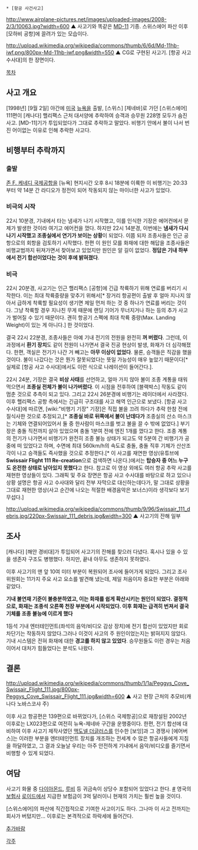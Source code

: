  * [항공 사건사고]

http://www.airplane-pictures.net/images/uploaded-images/2008-2/3/10063.jpg?width=600
▲ 사고기와 똑같은 [[MD-11]] 기종. 스위스에어 파산 이후 [모하비 공항]에 끌려가 있는 모습이다.

http://upload.wikimedia.org/wikipedia/commons/thumb/6/6d/Md-11hb-iwf.png/800px-Md-11hb-iwf.png&width=550
▲ CG로 구현된 사고기. [항공 사고 수사대]의 한 장면이다.

[[목차]]

== 사고 개요 ==
[1998년] [9월 2일] 야간에 [[미국]] [[뉴욕]]을 출발, [스위스] [제네바]로 가던 [스위스에어] 111편이 [캐나다] 핼리팩스 근처 대서양에 추락하여 승객과 승무원 228명 모두가 숨진 사고. [MD-11]기가 투입되었다가 그대로 추락하고 말았다. 비행기 안에서 불이 나서 번진 어이없는 이유로 인해 추락한 사고다.

== 비행부터 추락까지 ==
=== 출발 ===
[[존 F. 케네디 국제공항]]을 [뉴욕] 현지시간 오후 8시 18분에 이륙한 이 비행기는 20:33부터 약 14분 간 라디오가 정전이 되어 작동되지 않는 마이너한 사고가 있었다.

=== 비극의 시작 ===
22시 10분경, 기내에서 타는 냄새가 나기 시작했고, 이를 인식한 기장은 에어컨에서 문제가 발생한 것이라 여기고 에어컨을 껐다. 하지만 22시 14분경, 이번에는 '''냄새가 다시 나기 시작했고 조종실에서 연기가 보이는 상황'''이 되었다. 이쯤 되자 조종사들은 인근 공항으로의 회항을 검토하기 시작했다. 한편 이 원인 모를 화재에 대한 해답을 조종사들은 비행교범까지 뒤져가면서 찾아보고 있었지만 원인은 알 길이 없었다. '''정답은 기내 하부에서 전기 합선이었다는 것이 후에 밝혀졌다'''.

=== 비극 ===
22시 20분경, 사고기는 인근 핼리팩스 [공항]에 긴급 착륙하기 위해 연료를 버리기 시작한다. 이는 최대 착륙중량을 맞추기 위해서[* 장거리 항공편이 출발 후 얼마 지나지 않아서 급하게 착륙할 필요성이 생기면 제일 먼저 하는 것 중 하나가 연료를 버리는 것이다. 그냥 착륙할 경우 지나친 무게 때문에 랜딩 기어가 무너지거나 하는 등의 추가 사고가 벌어질 수 있기 때문이다. 괜히 항공기 스펙에 최대 착륙 중량(Max. Landing Weight)이 있는 게 아니다.] 한 것이었다.

결국 22시 22분경, 조종사들은 아예 기내 전기의 전원을 완전히 '''꺼 버렸다'''. 그런데, 이 과정에서 '''환기 장치'''도 같이 전원이 나가면서 결국 진공 현상이 발생, 화재가 더 심각해졌다. 한편, 객실은 전기가 나간 거 빼고는 '''아무 이상이 없었다'''. 물론, 승객들은 직감을 했을 것이다. 불이 나갔다는 것은 뭔가 잘못되었다는 뜻일 가능성이 매우 높았기 때문이다[* 실제로 [항공 사고 수사대]에서도 이런 식으로 나레이션이 들어간다.].

22시 24분, 기장은 결국 '''비상 사태'''를 선언하고, 얼마 가지 않아 불이 조종 계통을 태워먹으면서 '''조종실 전체가 불이 나가버렸다'''. 이 시점을 전후하여 [블랙박스] 작동도 같이 멈춘 것으로 추측이 되고 있다. 그리고 22시 26분경에 비행기는 레이더에서 사라졌다. 이후 핼리팩스 공항 측에서는 긴급히 구조대를 사고 해역 인근으로 보냈다. [항공 사고 수사대]에 따르면, [wiki:"비행기 기장" 기장]은 직접 불을 끄려 하다가 추락 한참 전에 질식사한 것으로 추정되고,[* '''조종실 바로 뒤쪽에서 불이 난데다가''' 조종실의 산소 마스크는 기체와 연결되어있어서 둘 중 한사람이 마스크를 벗고 불을 끌 수 밖에 없었다.] 부기장은 충돌 직전까지 살아 있었으며 충돌 1분여 전에 엔진 1개를 껐다고 한다. 조종 계통의 전기가 나가면서 비행기가 완전히 조종 불능 상태가 되고도 약 5분여 간 비행기가 공중에 떠 있었다고 하며, 수면에 최대 560km/h의 속도로 충돌, 충돌 직후 기체가 산산조각이 나고 승객들도 즉사했을 것으로 추정한다.[* 이 사고를 재연한 영상(유튜브에 '''Swissair Flight 111 Re-creation'''으로 검색하면 나온다.)에서는 '''탑승자 중 어느 누구도 온전한 상태로 남아있지 못했다'''고 한다. 참고로 이 영상 외에도 여러 항공 추락 사고를 재현한 영상들이 있다. 그래픽 및 주요 장면은 항공 사고 수사대를 바탕으로 하고 있으나 상황 설명은 항공 사고 수사대와 달리 전부 자막으로 대신하는데다가, 말 그대로 상황을 그대로 재현한 영상(사고 순간에 나오는 적절한 배경음악은 보너스)이라 생각보다 보기 무섭다.]

http://upload.wikimedia.org/wikipedia/commons/thumb/9/96/Swissair_111_debris.jpg/220px-Swissair_111_debris.jpg&width=300
▲ 사고기의 잔해 일부

== 조사 ==
[캐나다] [해안 경비대]가 투입되어 사고기의 잔해를 찾으러 다녔다. 혹시나 있을 수 있을 생존자 구조도 병행했다. 하지만, 끝내 아무도 생존하지 못하였다.

이후 사고기의 맨 앞 10여 미터 부분이 복원되어 조사에 들어가게 되었다. 그리고 조사 위원회는 11가지 주요 사고 요소를 발견해 냈는데, 제일 처음이자 중요한 부분은 아래와 같았다.

'''기내 불연재 기준이 불충분하였고, 이는 화재를 쉽게 확산시키는 원인이 되었다. 결정적으로, 화재는 조종석 오른쪽 천장 부분에서 시작되었다. 이후 화재는 급격히 번져서 결국 기체를 조종 불능에 이르게 했다'''

1등석 기내 엔터테인먼트(좌석의 음악/비디오 감상 장치)에 전기 합선이 있었지만 회로차단기는 작동하지 않았다.그러나 이것이 사고의 주 원인이었는지는 밝혀지지 않았다. 기내 시스템은 전혀 화재에 대한 '''경고를 하지 않고 있었다'''. 승무원들도 이런 경우는 처음이어서 대처가 힘들었다는 분석도 나왔다.

== 결론 ==
http://upload.wikimedia.org/wikipedia/commons/thumb/1/1a/Peggys_Cove_Swissair_Flight_111.jpg/800px-Peggys_Cove_Swissair_Flight_111.jpg&width=600
▲ 사고 현장 근처의 추모비(캐나다 노바스코샤 주)

이후 사고 항공편은 139편으로 바뀌었다가, [스위스 국제항공]으로 재창설된 2002년 이후로는 LX023편으로 여전히 뉴욕-제네바 구간을 운행중이다. 한편, 전기 합선에 대비하여 이후 사고기 제작사였던 [[맥도넬 더글러스]]를 인수한 [보잉]과 그 경쟁사 [에어버스]는 이러한 부분을 엔터테인먼트 장치를 개조하는 전세계 수 많은 항공사들에게 지침을 하달하였고, 그 결과 오늘날 우리는 아주 안전하게 기내에서 음악/비디오를 즐기면서 비행할 수 있게 되었다.

== 여담 ==
사고기 화물 중 [[다이아몬드]], [[루비]] 등 귀금속이 상당수 포함되어 있었다고 한다. [http://ca.news.yahoo.com/mystery-swissair-flight-111s-diamond-cargo-003210374.html #] 영국의 [[보험사]] [[로이드]]에서 지급한 보험금이 3억 달러이니 현재의 가치는 훨씬 높을 것이다.

[스위스에어]의 파산에 직간접적으로 기여한 사고이기도 하다. 그나마 이 사고 전까지는 회사가 버텼지만... 이후로는 본격적으로 하락세에 들어간다.

[[추가바람]]

[[각주]]
